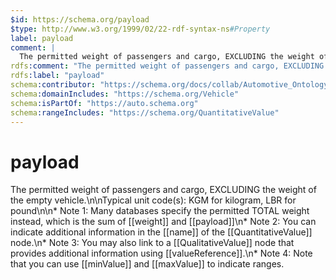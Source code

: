 ```yaml
---
$id: https://schema.org/payload
$type: http://www.w3.org/1999/02/22-rdf-syntax-ns#Property
label: payload
comment: |
  The permitted weight of passengers and cargo, EXCLUDING the weight of the empty vehicle.\n\nTypical unit code(s): KGM for kilogram, LBR for pound\n\n* Note 1: Many databases specify the permitted TOTAL weight instead, which is the sum of [[weight]] and [[payload]]\n* Note 2: You can indicate additional information in the [[name]] of the [[QuantitativeValue]] node.\n* Note 3: You may also link to a [[QualitativeValue]] node that provides additional information using [[valueReference]].\n* Note 4: Note that you can use [[minValue]] and [[maxValue]] to indicate ranges.
rdfs:comment: "The permitted weight of passengers and cargo, EXCLUDING the weight of the empty vehicle.\\n\\nTypical unit code(s): KGM for kilogram, LBR for pound\\n\\n* Note 1: Many databases specify the permitted TOTAL weight instead, which is the sum of [[weight]] and [[payload]]\\n* Note 2: You can indicate additional information in the [[name]] of the [[QuantitativeValue]] node.\\n* Note 3: You may also link to a [[QualitativeValue]] node that provides additional information using [[valueReference]].\\n* Note 4: Note that you can use [[minValue]] and [[maxValue]] to indicate ranges."
rdfs:label: "payload"
schema:contributor: "https://schema.org/docs/collab/Automotive_Ontology_Working_Group"
schema:domainIncludes: "https://schema.org/Vehicle"
schema:isPartOf: "https://auto.schema.org"
schema:rangeIncludes: "https://schema.org/QuantitativeValue"
---
```


# payload

The permitted weight of passengers and cargo, EXCLUDING the weight of the empty vehicle.\n\nTypical unit code(s): KGM for kilogram, LBR for pound\n\n* Note 1: Many databases specify the permitted TOTAL weight instead, which is the sum of [[weight]] and [[payload]]\n* Note 2: You can indicate additional information in the [[name]] of the [[QuantitativeValue]] node.\n* Note 3: You may also link to a [[QualitativeValue]] node that provides additional information using [[valueReference]].\n* Note 4: Note that you can use [[minValue]] and [[maxValue]] to indicate ranges.


